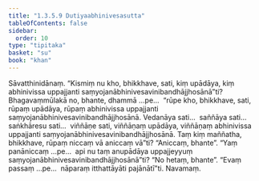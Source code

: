 ```yaml
---
title: "1.3.5.9 Dutiyaabhinivesasutta"
tableOfContents: false
sidebar:
  order: 10
type: "tipitaka"
basket: "su"
book: "khan"
---
```



<DynamicBreadcrumb />

<Division number="158" book="khan" bookNo="13" page="152">

<Paragraph number="809" book="khan">
Sāvatthinidānaṃ. “Kismiṃ nu kho, bhikkhave, sati, kiṃ upādāya, kiṃ abhinivissa uppajjanti saṃyojanābhinivesavinibandhājjhosānā”ti? Bhagavaṃmūlakā no, bhante, dhammā …pe…  “rūpe kho, bhikkhave, sati, rūpaṃ upādāya, rūpaṃ abhinivissa uppajjanti saṃyojanābhinivesavinibandhājjhosānā. Vedanāya sati…  saññāya sati…  saṅkhāresu sati…  viññāṇe sati, viññāṇaṃ upādāya, viññāṇaṃ abhinivissa uppajjanti saṃyojanābhinivesavinibandhājjhosānā. Taṃ kiṃ maññatha, bhikkhave, rūpaṃ niccaṃ vā aniccaṃ vā”ti? “Aniccaṃ, bhante”. “Yaṃ panāniccaṃ …pe…  api nu taṃ anupādāya uppajjeyyuṃ saṃyojanābhinivesavinibandhājjhosānā”ti? “No hetaṃ, bhante”. “Evaṃ passaṃ …pe…  nāparaṃ itthattāyāti pajānātī”ti.

</Paragraph>
</Division>

<Paragraph number="810" type="center" book="khan">
Navamaṃ.
</Paragraph>
